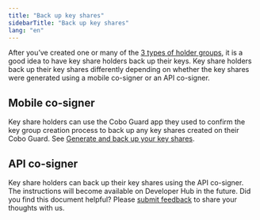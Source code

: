 ```yaml
---
title: "Back up key shares"
sidebarTitle: "Back up key shares"
lang: "en"
---
```


After you’ve created one or many of the [3 types of holder groups](/en/portal/mpc-wallets/ocw/create-key-share-groups), it is a good idea to have key share holders back up their keys. Key share holders back up their key shares differently depending on whether the key shares were generated using a mobile co-signer or an API co-signer.

## Mobile co-signer
Key share holders can use the Cobo Guard app they used to confirm the key group creation process to back up any key shares created on their Cobo Guard. See [Generate and back up your key shares](/en/guard/generate-and-back-up-key-shares).

## API co-signer
Key share holders can back up their key shares using the API co-signer. The instructions will become available on Developer Hub in the future.
<Tip>Did you find this document helpful? Please [submit feedback](https://forms.zohopublic.com/cobo/form/DocumentFeedbackForm/formperma/QvLOhxJv1_JMsJ-1dleZ8Itb_7rzN-LtgvsDdxosoVI?referrername=manuals) to share your thoughts with us.</Tip>